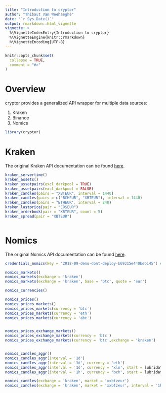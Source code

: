 ```yaml
---
title: "Introduction to cryptor"
author: "Thibaut Van Weehaeghe"
date: "`r Sys.Date()`"
output: rmarkdown::html_vignette
vignette: >
  %\VignetteIndexEntry{Introduction to cryptor}
  %\VignetteEngine{knitr::rmarkdown}
  %\VignetteEncoding{UTF-8}
---
```


```r
knitr::opts_chunk$set(
  collapse = TRUE,
  comment = "#>"
)
```

# Overview

cryptor provides a generalized API wrapper for multiple data sources:

1. Kraken
2. Binance
3. Nomics

```r
library(cryptor)
```

# Kraken

The original Kraken API documentation can be found [here](https://www.kraken.com/help/api).

```r
kraken_servertime()
kraken_assets()
kraken_assetpairs(excl_darkpool = TRUE)
kraken_assetpairs(excl_darkpool = FALSE)
kraken_candles(pairs = "XBTEUR", interval = 1440)
kraken_candles(pairs = c("BCHEUR", "XBTEUR"), interval = 1440)
kraken_candles(pairs = "ETHEUR", interval = 240)
kraken_lastprice(pair = "EOSEUR")
kraken_orderbook(pair = "XBTEUR", count = 5)
kraken_spread(pair = "XBTEUR")
```

```r

```

# Nomics

The original Nomics API documentation can be found [here](http://docs.nomics.com/).

```r
credentials_nomics(key = "2018-09-demo-dont-deploy-b69315e440beb145") # demo API key can be outdated
```

```r
nomics_markets()
nomics_markets(exchange = 'kraken')
nomics_markets(exchange = 'kraken', base = 'btc', quote = 'eur')

nomics_currencies()

nomics_prices()
nomics_prices_markets()
nomics_prices_markets(currency = 'btc')
nomics_prices_markets(currency = 'eth')
nomics_prices_markets(currency = 'abc')


nomics_prices_exchange_markets()
nomics_prices_exchange_markets(currency = 'btc')
nomics_prices_exchange_markets(currency = 'btc',exchange = 'kraken')


nomics_candles_aggr()
nomics_candles_aggr(interval = '1d')
nomics_candles_aggr(interval = '1d', currency = 'eth')
nomics_candles_aggr(interval = '1d', currency = 'xlm', start = lubridate::ymd(20180101))
nomics_candles_aggr(interval = '1h', currency = 'bch', start = lubridate::ymd(20180101))

nomics_candles(exchange = 'kraken', market = 'xxbtzeur')
nomics_candles(exchange = 'kraken', market = 'xxbtzeur', interval = '1h')


```

